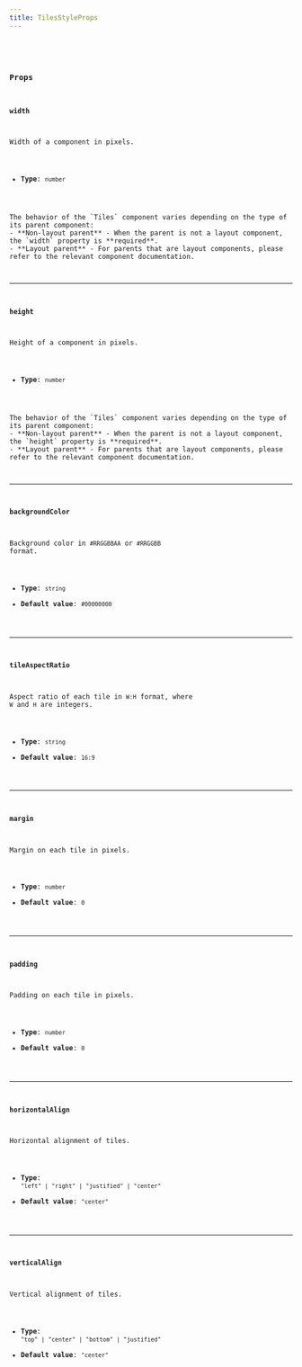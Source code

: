 ```yaml
---
title: TilesStyleProps
---
```


<CollapsibleDetails summaryTitle='Type definitions' open>
<Code code={`
type TilesStyleProps = {
    width?: number;
    height?: number;
    backgroundColor?: string;
    tileAspectRatio?: string;
    margin?: number;
    padding?: number;
    horizontalAlign?: "left" | "right" | "justified" | "center";
    verticalAlign?: "top" | "center" | "bottom" | "justified";
}
`} lang='tsx' />
</CollapsibleDetails>

### Props

#### width
Width of a component in pixels.

- **Type**: `number`

<Aside type='caution'>
The behavior of the `Tiles` component varies depending on the type of its parent component:
- **Non-layout parent** - When the parent is not a layout component, the `width` property is **required**.
- **Layout parent** - For parents that are layout components, please refer to the relevant component documentation.
</Aside>

---

#### height
Height of a component in pixels.

- **Type**: `number`

<Aside type='caution'>
The behavior of the `Tiles` component varies depending on the type of its parent component:
- **Non-layout parent** - When the parent is not a layout component, the `height` property is **required**.
- **Layout parent** - For parents that are layout components, please refer to the relevant component documentation.
</Aside>

---

#### backgroundColor
Background color in `#RRGGBBAA` or `#RRGGBB` format.

- **Type**: `string`
- **Default value**: `#00000000`

---

#### tileAspectRatio
Aspect ratio of each tile in `W:H` format, where `W` and `H` are integers.

- **Type**: `string`
- **Default value**: `16:9`

---

#### margin
Margin on each tile in pixels.

- **Type**: `number`
- **Default value**: `0`

---

#### padding
Padding on each tile in pixels.

- **Type**: `number`
- **Default value**: `0`

---

#### horizontalAlign
Horizontal alignment of tiles.

- **Type**: `"left" | "right" | "justified" | "center"`
- **Default value**: `"center"`

---

#### verticalAlign
Vertical alignment of tiles.

- **Type**: `"top" | "center" | "bottom" | "justified"`
- **Default value**: `"center"`

